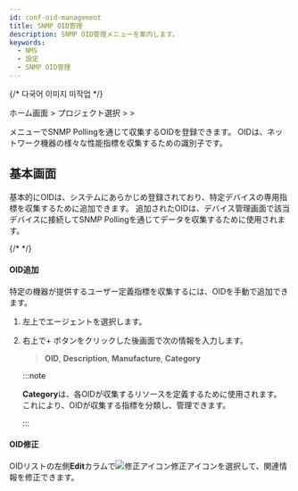 ```yaml
---
id: conf-oid-management
title: SNMP OID管理
description: SNMP OID管理メニューを案内します。
keywords:
  - NMS
  - 設定
  - SNMP OID管理
---
```


{/* 다국어 이미지 미작업 */}

ホーム画面 &gt; プロジェクト選択 &gt; <Cmdname sid="side_setting" className="uitext" /> &gt; <Cmdname sid="side_oidManagement" className="uitext" />

<Cmdname sid="side_oidManagement" className="uitext" />メニューでSNMP Pollingを通じて収集するOIDを登録できます。 OIDは、ネットワーク機器の様々な性能指標を収集するための識別子です。

## 基本画面

基本的にOIDは、システムにあらかじめ登録されており、特定デバイスの専用指標を収集するために追加できます。 追加されたOIDは、デバイス管理画面で該当デバイスに接続してSNMP Pollingを通じてデータを収集するために使用されます。 

{/* <ImgLang img="nms-conf-oid-mng.png" desc="OID管理" /> */}

#### OID追加

特定の機器が提供するユーザー定義指標を収集するには、OIDを手動で追加できます。

1. 左上でエージェントを選択します。 

2. 右上で<UI>+</UI> <Cmdname sid="BTN09018" className="uitext" />ボタンをクリックした後<Cmdname sid="BTN09018" className="uitext" />画面で次の情報を入力します。 

   > **OID**, **Description**, **Manufacture**, **Category** 

   :::note 

   **Category**は、各OIDが収集するリソースを定義するために使用されます。 これにより、OIDが収集する指標を分類し、管理できます。

   :::

#### OID修正

OIDリストの左側**Edit**カラムで![修正アイコン](/img/ic-edit.svg)修正アイコンを選択して、関連情報を修正できます。 
